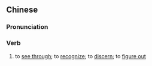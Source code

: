 {{also|识破}}
==Chinese==
{{zh-forms|s=识破}}

===Pronunciation===
{{zh-pron
|m=識pò
|c=sik1 po3
|mn=qz:siak-phò͘/xm:sek-phò/zz:sit-phò
|cat=v
}}

===Verb===
{{zh-verb}}

# to [[see through]]; to [[recognize]]; to [[discern]]; to [[figure out]] {{gloss|of secrets, deception, schemes, etc.}}